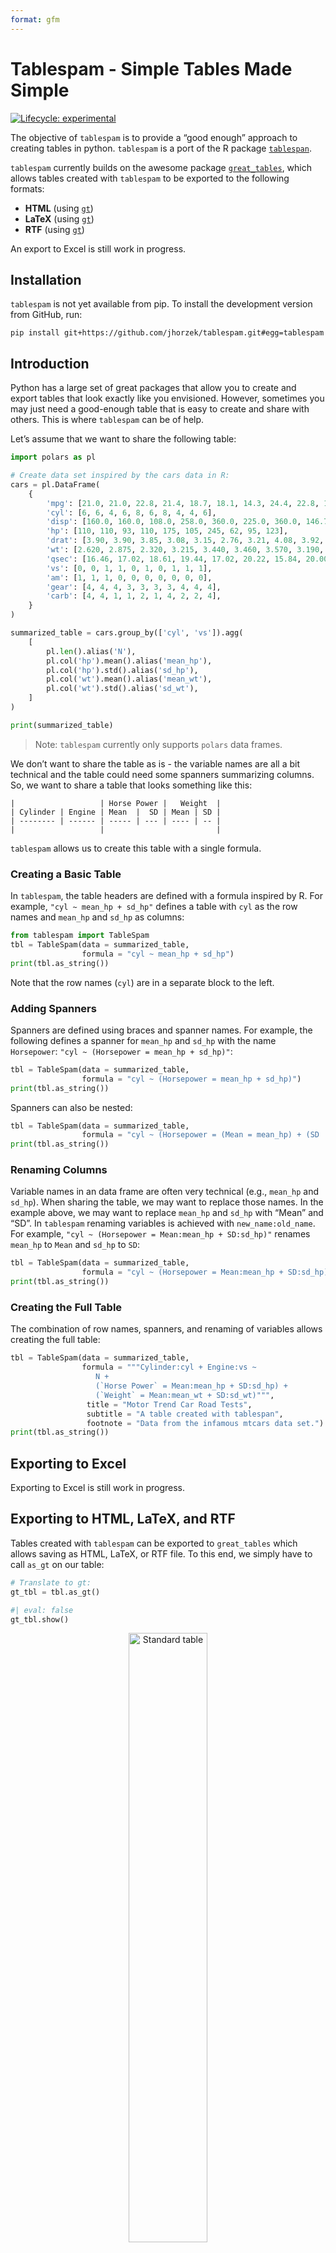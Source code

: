 ```yaml
---
format: gfm
---
```


<!-- The README.md is generated automatically from README.qmd

To render the README.qmd file, the following actions are required:

- install quarto from https://quarto.org/docs/get-started/
- install R and the package reticulate
- install jupyter notebooks
- render the README.qmd
-->

# Tablespam - Simple Tables Made Simple

<!-- badges: start -->
[![Lifecycle: experimental](https://img.shields.io/badge/lifecycle-experimental-orange.svg)](https://lifecycle.r-lib.org/articles/stages.html#experimental)
<!-- badges: end -->

The objective of `tablespam` is to provide a "good enough" approach to creating tables in python. `tablespam` is a port of the R package [`tablespan`](https://jhorzek.github.io/tablespan/).

`tablespam` currently builds on the awesome package [`great_tables`](https://posit-dev.github.io/great-tables/articles/intro.html), which allows tables created with `tablespam`
to be exported to the following formats:

- **HTML** (using [`gt`](https://gt.rstudio.com/))
- **LaTeX** (using [`gt`](https://gt.rstudio.com/))
- **RTF** (using [`gt`](https://gt.rstudio.com/))

An export to Excel is still work in progress.

## Installation

`tablespam` is not yet available from pip. To install the development version from GitHub, run:

```
pip install git+https://github.com/jhorzek/tablespam.git#egg=tablespam
```

## Introduction

Python has a large set of great packages that allow you to create and export tables 
that look exactly like you envisioned. However, sometimes you may just need a
good-enough table that is easy to create and share with others. This is where
`tablespam` can be of help.

Let's assume that we want to share the following table:
```python
import polars as pl

# Create data set inspired by the cars data in R:
cars = pl.DataFrame(
    {
        'mpg': [21.0, 21.0, 22.8, 21.4, 18.7, 18.1, 14.3, 24.4, 22.8, 19.2],
        'cyl': [6, 6, 4, 6, 8, 6, 8, 4, 4, 6],
        'disp': [160.0, 160.0, 108.0, 258.0, 360.0, 225.0, 360.0, 146.7, 140.8, 167.6],
        'hp': [110, 110, 93, 110, 175, 105, 245, 62, 95, 123],
        'drat': [3.90, 3.90, 3.85, 3.08, 3.15, 2.76, 3.21, 4.08, 3.92, 3.92],
        'wt': [2.620, 2.875, 2.320, 3.215, 3.440, 3.460, 3.570, 3.190, 3.150, 3.440],
        'qsec': [16.46, 17.02, 18.61, 19.44, 17.02, 20.22, 15.84, 20.00, 22.90, 18.30],
        'vs': [0, 0, 1, 1, 0, 1, 0, 1, 1, 1],
        'am': [1, 1, 1, 0, 0, 0, 0, 0, 0, 0],
        'gear': [4, 4, 4, 3, 3, 3, 3, 4, 4, 4],
        'carb': [4, 4, 1, 1, 2, 1, 4, 2, 2, 4],
    }
)

summarized_table = cars.group_by(['cyl', 'vs']).agg(
    [
        pl.len().alias('N'),
        pl.col('hp').mean().alias('mean_hp'),
        pl.col('hp').std().alias('sd_hp'),
        pl.col('wt').mean().alias('mean_wt'),
        pl.col('wt').std().alias('sd_wt'),
    ]
)

print(summarized_table)
```

> Note: `tablespam` currently only supports `polars` data frames.

We don't want to share the table as is - the variable names are all a bit technical
and the table could need some spanners summarizing columns. So, we want
to share a table that looks something like this:

```
|                   | Horse Power |   Weight  |
| Cylinder | Engine | Mean  |  SD | Mean | SD |
| -------- | ------ | ----- | --- | ---- | -- |
|                   |                         |
```

`tablespam` allows us to create this table with a single formula.

### Creating a Basic Table

In `tablespam`, the table headers are defined with a formula inspired by R. For example,
`"cyl ~ mean_hp + sd_hp"` defines a table with `cyl` as the
row names and `mean_hp` and `sd_hp` as columns:

```python
from tablespam import TableSpam
tbl = TableSpam(data = summarized_table,
                formula = "cyl ~ mean_hp + sd_hp")
print(tbl.as_string())
```

Note that the row names (`cyl`) are in a separate block to the left.

### Adding Spanners

Spanners are defined using braces and spanner names. For example, the 
following defines a spanner for `mean_hp` and `sd_hp` with the name `Horsepower`:
`"cyl ~ (Horsepower = mean_hp + sd_hp)"`:

```python
tbl = TableSpam(data = summarized_table,
                formula = "cyl ~ (Horsepower = mean_hp + sd_hp)")
print(tbl.as_string())
```

Spanners can also be nested:

```python
tbl = TableSpam(data = summarized_table,
                formula = "cyl ~ (Horsepower = (Mean = mean_hp) + (SD  = sd_hp))")
print(tbl.as_string())
```

### Renaming Columns

Variable names in an data frame are often very technical (e.g., `mean_hp` and `sd_hp`).
When sharing the table, we may want to replace those names. In the example above, 
we may want to replace `mean_hp` and `sd_hp` with "Mean" and "SD". In 
`tablespam` renaming variables is achieved with `new_name:old_name`.
For example, `"cyl ~ (Horsepower = Mean:mean_hp + SD:sd_hp)"` renames `mean_hp` to
`Mean` and `sd_hp` to `SD`:

```python
tbl = TableSpam(data = summarized_table,
                formula = "cyl ~ (Horsepower = Mean:mean_hp + SD:sd_hp)")
print(tbl.as_string())
```

### Creating the Full Table

The combination of row names, spanners, and renaming of variables allows creating
the full table:

```python
tbl = TableSpam(data = summarized_table,
                formula = """Cylinder:cyl + Engine:vs ~
                   N +
                   (`Horse Power` = Mean:mean_hp + SD:sd_hp) +
                   (`Weight` = Mean:mean_wt + SD:sd_wt)""",
                 title = "Motor Trend Car Road Tests",
                 subtitle = "A table created with tablespan",
                 footnote = "Data from the infamous mtcars data set.")
print(tbl.as_string())
```

## Exporting to Excel

Exporting to Excel is still work in progress.

## Exporting to HTML, LaTeX, and RTF

Tables created with `tablespam` can be exported to `great_tables` which allows saving as HTML, LaTeX, or RTF file. To this end, we simply have to call `as_gt` on our table:

```python
# Translate to gt:
gt_tbl = tbl.as_gt()
```
```python
#| eval: false
gt_tbl.show()
```
<p align="center">
    <img src="assets/tablespan_example_gt_cars.png" alt="Standard table" width="50%">
</p>

### Styling Great Tables

The `great_tables` package provides a wide range of functions to adapt the style of the 
table created with `as_gt`. For instance, `opt_stylize` adds a pre-defined style 
to the entire table:

```python
#| eval: false
(gt_tbl
  .opt_stylize(style = 6,
               color = 'gray')
  .show())
```

<p align="center">
    <img src="assets/tablespan_example_gt_cars_styled.png" alt="Styled table" width="50%">
</p>

When adapting the `great_tables` object, there is an important detail to keep in mind: To 
ensure that each table spanner has a unique ID, `tablespam` will create IDs that
differ from the text shown in the spanner. To demonstrate this, Let's assume
that we want to add a spanner above `Horse Power` and `Weight`:
```python
#| error: true
(gt_tbl
  .tab_spanner(label = "New Spanner", 
               spanners = ["Horse Power", "Weight"]))
```

This will throw an error because the spanner IDs are different from the spanner labels.

In general, the ID of a spanner is given by a concatenation of "__BASE_LEVEL__" and the names of all spanners above the current spanner. For example, the IDs for Horse Power and Weight are "__BASE_LEVEL__Horse Power" and "__BASE_LEVEL__Weight":
```python
#| eval: false
(gt_tbl
  .tab_spanner(label = "New Spanner", 
                  spanners = ["__BASE_LEVEL__Horse Power", 
                               "__BASE_LEVEL__Weight"])
  .show())
```

<p align="center">
    <img src="assets/tablespan_example_new_spanner.png" alt="Table with additional spanner" width="50%">
</p>

## Tables without row names

Using `1` on the left hand side of the formula creates a table without row names.
For example, `"1 ~ (Horsepower = Mean:mean_hp + SD:sd_hp)"` defines

```python
tbl = TableSpam(data = summarized_table,
                formula = "1 ~ (Horsepower = Mean:mean_hp + SD:sd_hp)")
print(tbl.as_string())
```

## References

- gt: Iannone R, Cheng J, Schloerke B, Hughes E, Lauer A, Seo J, Brevoort K, Roy O (2024). gt: Easily Create Presentation-Ready Display Tables. R package version 0.11.1.9000, <https://github.com/rstudio/gt>, <https://gt.rstudio.com>.
- expss: Gregory D et al. (2024). expss: Tables with Labels in R. R package version 0.9.31, <https://gdemin.github.io/expss/>. 
- tables: Murdoch D (2024). tables: Formula-Driven Table Generation. R package version 0.9.31, <https://dmurdoch.github.io/tables/>. 
- openxlsx: Schauberger P, Walker A (2023). _openxlsx: Read, Write and Edit xlsx Files_. R package version 4.2.5.2,
<https://ycphs.github.io/openxlsx/>.
